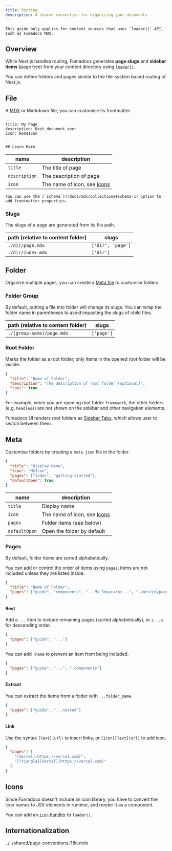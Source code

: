 ```yaml
---
title: Routing
description: A shared convention for organizing your documents
---
```


<Callout title='Before reading'>

    This guide only applies for content sources that uses `loader()` API, such as Fumadocs MDX.

</Callout>

## Overview

While Next.js handles routing, Fumadocs generates **page slugs** and **sidebar items** (page tree) from your content directory using [`loader()`](/docs/headless/source-api).

You can define folders and pages similar to the file-system based routing of Next.js.

<Files>
  <Folder name="content/docs (content directory)" defaultOpen>
    <File name="index.mdx" />
    <File name="getting-started.mdx" />
  </Folder>
</Files>

## File

A [MDX](https://mdxjs.com) or Markdown file, you can customise its frontmatter.

```mdx
---
title: My Page
description: Best document ever
icon: HomeIcon
---

## Learn More
```

| name          | description                           |
| ------------- | ------------------------------------- |
| `title`       | The title of page                     |
| `description` | The description of page               |
| `icon`        | The name of icon, see [Icons](#icons) |

<Callout title='Fumadocs MDX'>

    You can use the [`schema`](/docs/mdx/collections#schema-1) option to add frontmatter properties.

</Callout>

### Slugs

The slugs of a page are generated from its file path.

| path (relative to content folder) | slugs             |
| --------------------------------- | ----------------- |
| `./dir/page.mdx`                  | `['dir', 'page']` |
| `./dir/index.mdx`                 | `['dir']`         |

## Folder

Organize multiple pages, you can create a [Meta file](#meta) to customise folders.

### Folder Group

By default, putting a file into folder will change its slugs.
You can wrap the folder name in parentheses to avoid impacting the slugs of child files.

| path (relative to content folder) | slugs      |
| --------------------------------- | ---------- |
| `./(group-name)/page.mdx`         | `['page']` |

### Root Folder

Marks the folder as a root folder, only items in the opened root folder will be visible.

```json title="meta.json"
{
  "title": "Name of Folder",
  "description": "The description of root folder (optional)",
  "root": true
}
```

For example, when you are opening root folder `framework`, the other folders (e.g. `headless`) are not shown on the sidebar and other navigation elements.

<Files>
  <Folder name="framework" defaultOpen>
    <File name="index.mdx" />
    <File
      name="current-page.mdx"
      className="!text-fd-primary !bg-fd-primary/10"
    />
    <File name="other-pages.mdx" />
  </Folder>
  <Folder name="headless (hidden)" className="opacity-50" disabled defaultOpen>
    <File name="my-page.mdx" />
  </Folder>
</Files>

<Callout title='Fumadocs UI'>

Fumadocs UI renders root folders as [Sidebar Tabs](/docs/ui/navigation/sidebar#sidebar-tabs), which allows user to switch between them.

</Callout>

## Meta

Customise folders by creating a `meta.json` file in the folder.

```json title="meta.json"
{
  "title": "Display Name",
  "icon": "MyIcon",
  "pages": ["index", "getting-started"],
  "defaultOpen": true
}
```

| name          | description                           |
| ------------- | ------------------------------------- |
| `title`       | Display name                          |
| `icon`        | The name of icon, see [Icons](#icons) |
| `pages`       | Folder items (see below)              |
| `defaultOpen` | Open the folder by default            |

### Pages

By default, folder items are sorted alphabetically.

You can add or control the order of items using `pages`, items are not included unless they are listed inside.

```json title="meta.json"
{
  "title": "Name of Folder",
  "pages": ["guide", "components", "---My Separator---", "./nested/page"]
}
```

<Files>
  <File name="meta.json" />
  <File name="guide.mdx" />
  <File name="components.mdx" />
  <File name="nested/page.mdx" />
</Files>

#### Rest

Add a `...` item to include remaining pages (sorted alphabetically), or `z...a` for descending order.

```json title="meta.json"
{
  "pages": ["guide", "..."]
}
```

You can add `!name` to prevent an item from being included.

```json title="meta.json"
{
  "pages": ["guide", "...", "!components"]
}
```

#### Extract

You can extract the items from a folder with `...folder_name`.

```json title="meta.json"
{
  "pages": ["guide", "...nested"]
}
```

#### Link

Use the syntax `[Text](url)` to insert links, or `[Icon][Text](url)` to add icon.

```json title="meta.json"
{
  "pages": [
    "[Vercel](https://vercel.com)",
    "[Triangle][Vercel](https://vercel.com)"
  ]
}
```

## Icons

Since Fumadocs doesn't include an icon library, you have to convert the icon names to JSX elements in runtime, and render it as a component.

You can add an [`icon` handler](/docs/headless/source-api#icons) to `loader()`.

## Internationalization

<include>../../shared/page-conventions.i18n.mdx</include>
